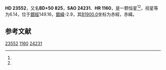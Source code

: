 {{Starbox begin
| name = HD 23552
}}
{{Starbox observe
| epoch = [[J2000.0|J2000.0]]
| constell = {{星座名待查}}<ref name=SIMBAD>{{cite web
 | url=http://simbad.u-strasbg.fr/simbad/sim-id?Ident=HR+1160
 | title=Pulsating variable Star
 | publisher=Centre de Données astronomiques de Strasbourg
 | work=SIMBAD
 | accessdate=2012-07-13
 | archive-date=2016-03-17
 | archive-url=https://web.archive.org/web/20160317083318/http://simbad.u-strasbg.fr/simbad/sim-id?Ident=HR+1160
 | dead-url=no
 }}</ref><ref name=DATA>{{cite web
 | url=http://vizier.u-strasbg.fr/viz-bin/VizieR-5?-out.add=.&-source=5050&-corr=PK=HR&-out.max=9999&HR=1160
 | title=VizieR Detailed Page
 | accessdate=2012-07-13
 | archive-date=2019-02-16
 | archive-url=https://web.archive.org/web/20190216103946/http://vizier.u-strasbg.fr/viz-bin/VizieR-5?-out.add=.&-source=5050&-corr=PK=HR&-out.max=9999&HR=1160
 | dead-url=no
 }}</ref>
| 星官 = 
| ra = {{RA|3|48|18.3}}<ref name=SIMBAD /><ref name=DATA />
| dec = {{DEC|+50|44|12}}<ref name=SIMBAD /><ref name=DATA />
| appmag_v = 6.14<ref name=SIMBAD /><ref name=DATA />
}}
{{Starbox character
| class = B8Vne<ref name=SIMBAD /><ref name=DATA />
| b-v = 0.06<ref name=SIMBAD /><ref name=DATA />
| u-b = -0.32<ref name=SIMBAD /><ref name=DATA />
| r-i = <ref name=SIMBAD /><ref name=DATA />
| variable = 
}}
{{Starbox astrometry
| radial_v = -0.32
| prop_mo_ra = -24
| parallax = 
| p_error = 
}}
{{Starbox catalog
| names =BD+50 825，[[SAO星表|SAO]] 24231，[[HD星表|HD]] 23552，[[HR星表|HR]] 1160}}
{{Starbox reference |Simbad=HR+1160}}
{{Starbox end}}

'''HD 23552'''，又名'''BD+50 825'''，'''SAO 24231'''、'''HR 1160'''，是一颗恒星<ref name=SIMBAD /><ref name=DATA />，视星等为6.14，位于[[銀道座標系|銀經]]149.16，[[銀道座標系|銀緯]]-2.9，其[[B1900.0|B1900.0]]坐标为赤經{{RA|3|40|55.8}}，赤緯{{DEC|+50|-2.9|36}}。

== 参考文献 ==
{{reflist}}

{{star-stub}}

[[Category:HD和HDE天體|23552]]
[[Category:HR天體|1160]]
[[Category:SAO天體|24231]]